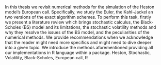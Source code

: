 In this thesis we revisit numerical methods for the simulation of the Heston model's European call. Specifically, we study the Euler, the Kahl-Jackel an two versions of the exact algorithm schemes. To perform this task, firstly we present a literature review which brings stochastic calculus, the Black-Scholes (BS) model and its limitations, the stochastic volatility methods and why they resolve the issues of the BS model, and the peculiarities of the numerical methods. We provide recommendations when we acknowledge that the reader might need more specifics and might need to dive deeper into a given topic. We introduce the methods aforementioned providing all our implementations in R language within a package.
\newline
\newline
\textbf{Keywords:} Heston, Stochastic, Volatility, Black-Scholes, European call, R